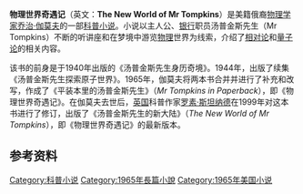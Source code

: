 '''物理世界奇遇记'''（英文：'''The New World of Mr Tompkins'''）是美籍俄裔[[物理学家|物理学家]][[乔治·伽莫夫|乔治·伽莫夫]]的一部[[科普小说|科普小说]]。小说以主人公、[[银行|银行]]职员汤普金斯先生（Mr Tompkins）不断的听讲座和在梦境中游览[[物理|物理]]世界为线索，介绍了[[相对论|相对论]]和[[量子论|量子论]]的相关内容。

该书的前身是于1940年出版的《汤普金斯先生身历奇境》。1944年，出版了续集《汤普金斯先生探索原子世界》。1965年，伽莫夫将两本书合并并进行了补充和改写，作成了《平装本里的汤普金斯先生》（''Mr Tompkins in Paperback''），即《物理世界奇遇记》。在伽莫夫去世后，[[英国|英国]]科普作家[[罗素·斯坦纳德|罗素·斯坦纳德]]在1999年对这本书进行了修订，出版了《汤普金斯先生的新大陆》（''The New World of Mr Tompkins''），即《物理世界奇遇记》的最新版本。

==参考资料==
<div class="references-small">
<references />
{{cite book |author=乔治·伽莫夫 |authorlink=乔治·伽莫夫 |coauthors=罗素·斯坦纳德；吴伯泽译 |title=物理世界奇遇记 |url=https://archive.org/details/wulishijieqiyuji0000gamo |year=2008 |publisher=科学出版社 |location=北京 |isbn=978-7-03-021568-0 |chapter = 译者前言、最新版前言和原版前言 }}
</div>

[[Category:科普小说|Category:科普小说]]
[[Category:1965年長篇小說|Category:1965年長篇小說]]
[[Category:1965年美国小说|Category:1965年美国小说]]